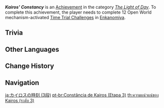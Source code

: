{{Achievement Infobox
|title        = Kairos' Constancy
|id           = 80140
|order id     = 0140
|category     = The Light of Day
|description  = Complete 12 Open World mechanism-activated [[Time Trial Challenge]]s in [[Enkanomiya]].
|requirements = 
|primogems    = 20
|tracking     = Tracks the amount of Open World mechanism-activated Time Trial Challenges completed.
|topic        = Time Trial Challenges
|set          = Kairos' Constancy
|tier         = 3
|tiers_total  = 3
}}
'''''Kairos' Constancy''''' is an [[Achievement]] in the category ''[[The Light of Day]]''. To complete this achievement, the player needs to complete 12 Open World mechanism-activated [[Time Trial Challenge]]s in [[Enkanomiya]].

==Trivia==
{{Transclude|Kairos' Constancy|Trivia}}
<!--
==Video Guides==
{{EVT
|video1   = 
|caption1 = 
}}
-->
==Other Languages==
{{Other Languages|Transclude=Kairos' Constancy}}

==Change History==
{{Change History|2.4}}
<!--
==References==
{{Reflist}}
-->
==Navigation==
{{Achievement Navbox}}

[[ja:カイロスの時刻 (3段)]]
[[pt-br:Constância de Kairos (Etapa 3)]]
[[th:ความแน่วแน่ของ Kairos (ระดับ 3)]]